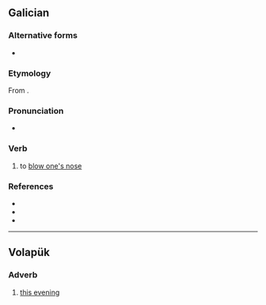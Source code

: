 ==Galician==

===Alternative forms===
* {{alter|gl|asonar}}

===Etymology===
From {{af|gl|a-|soar}}.

===Pronunciation===
* {{IPA|gl|/asoˈaɾ/}}

===Verb===
{{gl-verb|aso|ar}}

# {{lb|gl|pronominal}} to [[blow one's nose]]
#: {{syn|gl|fungar}}

===References===
* {{R:DDLG}}
* {{R:gl:TILG}}
* {{R:TLPGP}}

----

==Volapük==

===Adverb===
{{head|vo|adverb}}

# [[this evening]]